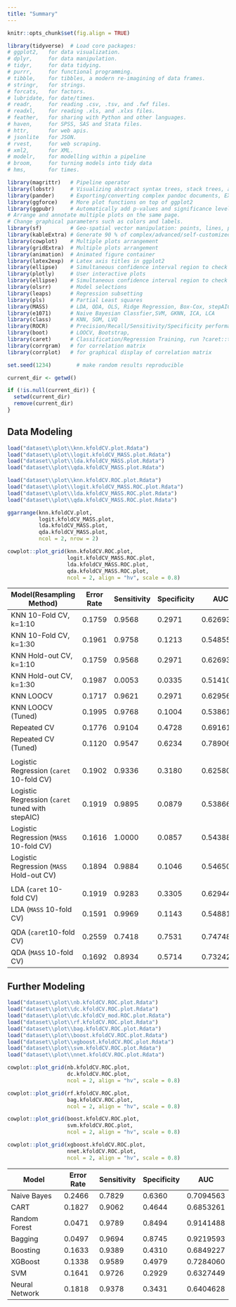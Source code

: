 ```yaml
---
title: "Summary"
---
```


```r
knitr::opts_chunk$set(fig.align = TRUE)

library(tidyverse)  # Load core packages: 
# ggplot2,   for data visualization.
# dplyr,     for data manipulation.
# tidyr,     for data tidying.
# purrr,     for functional programming.
# tibble,    for tibbles, a modern re-imagining of data frames.
# stringr,   for strings.
# forcats,   for factors.
# lubridate, for date/times.
# readr,     for reading .csv, .tsv, and .fwf files.
# readxl,    for reading .xls, and .xlxs files.
# feather,   for sharing with Python and other languages.
# haven,     for SPSS, SAS and Stata files.
# httr,      for web apis.
# jsonlite   for JSON.
# rvest,     for web scraping.
# xml2,      for XML.
# modelr,    for modelling within a pipeline
# broom,     for turning models into tidy data
# hms,       for times.

library(magrittr)   # Pipeline operator
library(lobstr)     # Visualizing abstract syntax trees, stack trees, and object sizes
library(pander)     # Exporting/converting complex pandoc documents, EX: df to Pandoc table
library(ggforce)    # More plot functions on top of ggplot2
library(ggpubr)     # Automatically add p-values and significance levels  plots. 
# Arrange and annotate multiple plots on the same page. 
# Change graphical parameters such as colors and labels.
library(sf)         # Geo-spatial vector manipulation: points, lines, polygons
library(kableExtra) # Generate 90 % of complex/advanced/self-customized/beautiful tables
library(cowplot)    # Multiple plots arrangement
library(gridExtra)  # Multiple plots arrangement
library(animation)  # Animated figure container
library(latex2exp)  # Latex axis titles in ggplot2
library(ellipse)    # Simultaneous confidence interval region to check C.I. of 2 slope parameters
library(plotly)     # User interactive plots
library(ellipse)    # Simultaneous confidence interval region to check C.I. of 2 regressors
library(olsrr)      # Model selections 
library(leaps)      # Regression subsetting 
library(pls)        # Partial Least squares
library(MASS)       # LDA, QDA, OLS, Ridge Regression, Box-Cox, stepAIC, etc,.
library(e1071)      # Naive Bayesian Classfier,SVM, GKNN, ICA, LCA
library(class)      # KNN, SOM, LVQ
library(ROCR)       # Precision/Recall/Sensitivity/Specificity performance plot 
library(boot)       # LOOCV, Bootstrap,
library(caret)      # Classification/Regression Training, run ?caret::trainControl
library(corrgram)   # for correlation matrix
library(corrplot)   # for graphical display of correlation matrix

set.seed(1234)        # make random results reproducible

current_dir <- getwd()

if (!is.null(current_dir)) {
  setwd(current_dir)
  remove(current_dir)
}
```


## Data Modeling

```r
load("dataset\\plot\\knn.kfoldCV.plot.Rdata")
load("dataset\\plot\\logit.kfoldCV_MASS.plot.Rdata")
load("dataset\\plot\\lda.kfoldCV_MASS.plot.Rdata")
load("dataset\\plot\\qda.kfoldCV_MASS.plot.Rdata")

load("dataset\\plot\\knn.kfoldCV.ROC.plot.Rdata")
load("dataset\\plot\\logit.kfoldCV_MASS.ROC.plot.Rdata")
load("dataset\\plot\\lda.kfoldCV_MASS.ROC.plot.Rdata")
load("dataset\\plot\\qda.kfoldCV_MASS.ROC.plot.Rdata")
```

```r
ggarrange(knn.kfoldCV.plot, 
          logit.kfoldCV_MASS.plot,
          lda.kfoldCV_MASS.plot,
          qda.kfoldCV_MASS.plot,
          ncol = 2, nrow = 2)
```

```r
cowplot::plot_grid(knn.kfoldCV.ROC.plot,
                   logit.kfoldCV_MASS.ROC.plot,
                   lda.kfoldCV_MASS.ROC.plot,
                   qda.kfoldCV_MASS.ROC.plot, 
                   ncol = 2, align = "hv", scale = 0.8)
```

| Model(Resampling Method)| Error Rate | Sensitivity | Specificity | AUC       |
| ------------------------------------------------ | ---------- | ----------- | ----------- | --------- |
| KNN 10-Fold CV, k=1:10                           | 0.1759     | 0.9568      | 0.2971      | 0.6269339 |
| KNN 10-Fold CV, k=1:30                           | 0.1961     | 0.9758      | 0.1213      | 0.5485514 |
| KNN Hold-out CV, k=1:10                          | 0.1759     | 0.9568      | 0.2971      | 0.6269339 |
| KNN Hold-out CV, k=1:30                          | 0.1987     | 0.0053      | 0.0335      | 0.5141020 |
| KNN LOOCV                                        | 0.1717     | 0.9621      | 0.2971      | 0.6295682 |
| KNN LOOCV (Tuned)                                | 0.1995     | 0.9768      | 0.1004      | 0.5386181 |
| Repeated CV                                      | 0.1776     | 0.9104      | 0.4728      | 0.6916177 |
| Repeated CV (Tuned)                              | 0.1120     | 0.9547      | 0.6234      | 0.7890601 |
|                                                  |            |             |             |           |
| Logistic Regression (`caret` 10-fold CV)         | 0.1902     | 0.9336      | 0.3180      | 0.6258030 |
| Logistic Regression (`caret` tuned with stepAIC) | 0.1919     | 0.9895      | 0.0879      | 0.5386644 |
| Logistic Regression (`MASS` 10-fold CV)          | 0.1616     | 1.0000      | 0.0857      | 0.5438871 |
| Logistic Regression (`MASS` Hold-out CV)         | 0.1894     | 0.9884      | 0.1046      | 0.5465057 |
|                                                  |            |             |             |           |
| LDA (`caret` 10-fold CV)                         | 0.1919     | 0.9283      | 0.3305      | 0.6294448 |
| LDA (`MASS` 10-fold CV)                          | 0.1591     | 0.9969      | 0.1143      | 0.5488133 |
|                                                  |            |             |             |           |
| QDA (`caret`10-fold CV)                          | 0.2559     | 0.7418      | 0.7531      | 0.7474858 |
| QDA (`MASS` 10-fold CV)                          | 0.1692     | 0.8934      | 0.5714      | 0.7324227 |


## Further Modeling

```r
load("dataset\\plot\\nb.kfoldCV.ROC.plot.Rdata")
load("dataset\\plot\\dc.kfoldCV.ROC.plot.Rdata")
load("dataset\\plot\\dc.kfoldCV_mod.ROC.plot.Rdata")
load("dataset\\plot\\rf.kfoldCV.ROC.plot.Rdata")
load("dataset\\plot\\bag.kfoldCV.ROC.plot.Rdata")
load("dataset\\plot\\boost.kfoldCV.ROC.plot.Rdata")
load("dataset\\plot\\xgboost.kfoldCV.ROC.plot.Rdata")
load("dataset\\plot\\svm.kfoldCV.ROC.plot.Rdata")
load("dataset\\plot\\nnet.kfoldCV.ROC.plot.Rdata")
```

```r
cowplot::plot_grid(nb.kfoldCV.ROC.plot,
                   dc.kfoldCV.ROC.plot,
                   ncol = 2, align = "hv", scale = 0.8)

cowplot::plot_grid(rf.kfoldCV.ROC.plot,
                   bag.kfoldCV.ROC.plot, 
                   ncol = 2, align = "hv", scale = 0.8)

cowplot::plot_grid(boost.kfoldCV.ROC.plot,
                   svm.kfoldCV.ROC.plot,
                   ncol = 2, align = "hv", scale = 0.8)

cowplot::plot_grid(xgboost.kfoldCV.ROC.plot,
                   nnet.kfoldCV.ROC.plot,
                   ncol = 2, align = "hv", scale = 0.8)
```

| Model             | Error Rate | Sensitivity | Specificity | AUC       |
| ----------------- | ---------- | ----------- | ----------- | --------- |
| Naive Bayes       | 0.2466     | 0.7829      | 0.6360      | 0.7094563 |
| CART              | 0.1827     | 0.9062      | 0.4644      | 0.6853261 |
| Random Forest     | 0.0471     | 0.9789      | 0.8494      | 0.9141488 |
| Bagging           | 0.0497     | 0.9694      | 0.8745      | 0.9219593 |
| Boosting          | 0.1633     | 0.9389      | 0.4310      | 0.6849227 |
| XGBoost           | 0.1338     | 0.9589      | 0.4979      | 0.7284060 |
| SVM               | 0.1641     | 0.9726      | 0.2929      | 0.6327449 |
| Neural Network    | 0.1818     | 0.9378      | 0.3431      | 0.6404628 |
